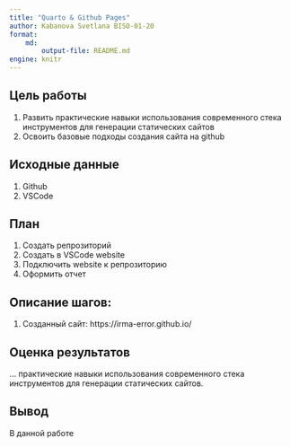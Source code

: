 ```yaml
---
title: "Quarto & Github Pages"
author: Kabanova Svetlana BISO-01-20
format:
    md:
        output-file: README.md
engine: knitr
---
```


## Цель работы

1.  Развить практические навыки использования современного стека инструментов для генерации статических сайтов
2.  Освоить базовые подходы создания сайта на github

## Исходные данные

1.  Github
2.  VSCode

## План

1.  Создать репрозиторий
2.  Создать в VSCode website
3.  Подключить website к репрозиторию
4.  Оформить отчет

## Описание шагов:

1.  Созданный сайт: https://irma-error.github.io/


## Оценка результатов

... практические навыки использования современного стека инструментов для генерации статических сайтов.

## Вывод

В данной работе 
